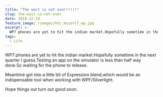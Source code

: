 ```yaml
---
title: "The wait is not over!!!!!"
slug: the-wait-is-not-over
date: 2010-12-14
feature_image: /images/htc_mozart7_wp.jpg
excerpt: >-
  WP7 phones are yet to hit the indian market.Hopefully sometime in the next quarter I guess.Testing an app on the simulator is less than half way done.So waiting for the...
tags:
  - Life
---
```

WP7 phones are yet to hit the indian market.Hopefully sometime in the next quarter I guess.Testing an app on the simulator is less than half way done.So waiting for the phone to release.

Meantime got into a little bit of Expression blend,which would be an indispensable tool when working with WPF/Silverlight.

Hope things out turn out good soon.